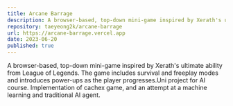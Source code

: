 ```yaml
---
title: Arcane Barrage
description: A browser-based, top-down mini-game inspired by Xerath's ultimate ability from League of Legends.
repository: taeyeong2k/arcane-barrage
url: https://arcane-barrage.vercel.app
date: 2023-06-20
published: true
---
```


A browser-based, top-down mini-game inspired by Xerath's ultimate ability from League of Legends. The game includes survival and freeplay modes and introduces power-ups as the player progresses.Uni project for AI course. Implementation of cachex game, and
an attempt at a machine learning and traditional AI agent.
